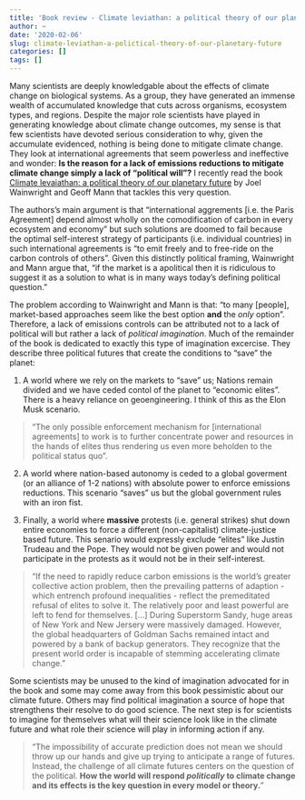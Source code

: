 ```yaml
---
title: 'Book review - Climate leviathan: a political theory of our planetary future.'
author: ~
date: '2020-02-06'
slug: climate-leviathan-a-polictical-theory-of-our-planetary-future
categories: []
tags: []
---
```


Many scientists are deeply knowledgable about the effects of climate change on biological systems. As a group, they have generated an immense wealth of accumulated knowledge that cuts across organisms, ecosystem types, and regions. Despite the major role scientists have played in generating knowledge about climate change outcomes, my sense is that few scientists have devoted serious consideration to why, given the accumulate evidenced, nothing is being done to mitigate climate change. They look at international agreements that seem powerless and ineffective and wonder: **Is the reason for a lack of emissions reductions to mitigate climate change simply a lack of "political will"?** I recently read the book [Climate levaiathan: a political theory of our planetary future](https://www.versobooks.com/books/2545-climate-leviathan) by Joel Wainwright and Geoff Mann that tackles this very question. 

The authors's main argument is that "international aggrements [i.e. the Paris Agreement] depend almost wholly on the comodification of carbon in every ecosystem and economy" but such solutions are doomed to fail because the optimal self-interest strategy of participants (i.e. individual countries) in such international agreements is "to emit freely and to free-ride on the carbon controls of others". Given this distinctly political framing, Wainwright and Mann argue that, "if the market is a apolitical then it is ridiculous to suggest it as a solution to what is in many ways today's defining political question." 

The problem according to Wainwright and Mann is that: "to many [people], market-based approaches seem like the best option **and** the _only_ option". Therefore, a lack of emissions controls can be attributed not to a lack of political will but rather a lack of _political imagination_. Much of the remainder of the book is dedicated to exactly this type of imagination excercise. They describe three political futures that create the conditions to "save" the planet:

1. A world where we rely on the markets to "save" us; Nations remain divided and we have ceded contol of the planet to "economic elites". There is a heavy reliance on geoengineering. I think of this as the Elon Musk scenario. 

> "The only possible enforcement mechanism for [international agreements] to work is to further concentrate power and resources in the hands of elites thus rendering us even more beholden to the political status quo". 

2. A world where nation-based autonomy is ceded to a global goverment (or an alliance of 1-2 nations) with absolute power to enforce emissions reductions. This scenario "saves" us but the global government rules with an iron fist.

3. Finally, a world where **massive** protests (i.e. general strikes) shut down entire economies to force a different (non-capitalist) climate-justice based future. This senario would expressly exclude "elites" like Justin Trudeau and the Pope. They would not be given power and would not participate in the protests as it would not be in their self-interest.

> "If the need to rapidly reduce carbon emissions is the world's greater collective action problem, then the prevailing patterns of adaption - which entrench profound inequalities - reflect the premeditated refusal of elites to solve it. The relatively poor and least powerful are left to fend for themselves. [...] During Superstorm Sandy, huge areas of New York and New Jersery were massively damaged. However, the global headquarters of Goldman Sachs remained intact and powered by a bank of backup generators. They recognize that the present world order is incapable of stemming accelerating climate change." 

Some scientists may be unused to the kind of imagination advocated for in the book and some may come away from this book pessimistic about our climate future. Others may find political imagination a source of hope that strengthens their resolve to do good science. The next step is for scientists to imagine for themselves what will their science look like in the climate future and what role their science will play in informing action if any. 

> "The impossibility of accurate prediction does not mean we should throw up our hands and give up trying to anticipate a range of futures. Instead, the challenge of all climate futures centers on the question of the political. **How the world will respond _politically_ to climate change and its effects is the key question in every model or theory.**" 

